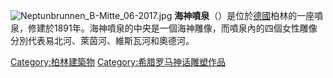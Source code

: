[[Image:Neptunbrunnen_B-Mitte_06-2017.jpg|thumb]]
'''海神噴泉'''（{{lang-de|Neptunbrunnen}}）是位於[[德國|德國]]柏林的一座噴泉，修建於1891年。海神噴泉的中央是一個海神雕像，而噴泉內的四個女性雕像分別代表易北河、萊茵河、維斯瓦河和奧德河。
[[Category:柏林建築物|Category:柏林建築物]]
[[Category:希腊罗马神话雕塑作品|Category:希腊罗马神话雕塑作品]]
